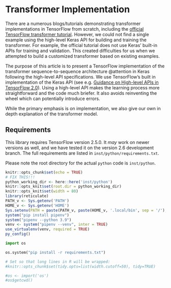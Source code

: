 
# Transformer Implementation {#implementation}

There are a numerous blogs/tutorials demonstrating transformer implementations in TensorFlow from scratch, including the [official 
TensorFlow transformer tutorial](https://www.tensorflow.org/tutorials/text/transformer "Transformer model for language understanding").
However, we could not find a single example using the high-level Keras API for building and training the transformer. For example, the official tutorial does not use Keras' built-in APIs for training and validation.
This created difficulties for us when we attempted to build a customized transformer based on existing examples.

The purpose of this article is to present a TensorFlow implementation of the transformer sequence-to-sequence architecture @attention in Keras following the high-level API specifications. We use TensorFlow's built in implementation of the Keras API (see e.g. [Guidance on High-level APIs in TensorFlow 2.0](https://blog.tensorflow.org/2018/12/standardizing-on-keras-guidance.html "Standardizing on Keras: Guidance on High-level APIs in TensorFlow 2.0")).
Using a high-level API makes the learning process more straightforward and the code much briefer. It also avoids reinventing the wheel which can potentially introduce errors. 

While the primary emphasis is on implementation, we also give our own in depth explanation of the transformer model. 

## Requirements

This library requires TensorFlow version 2.5.0. It *may* work on newer versions as well, and we have tested it on the version 2.6 development branch. The full requirements are listed in `inst/python/requirements.txt`. 

Please note the root directory for the actual `python` code is `inst/python`. 

```r
knitr::opts_chunk$set(echo = TRUE)
# FIX THIS!!!
python_working_dir <- here::here('inst/python')
knitr::opts_knit$set(root.dir = python_working_dir)
knitr::opts_knit$set(width = 80)
library(reticulate)
PATH_v <- Sys.getenv('PATH')
HOME_v <- Sys.getenv('HOME')
Sys.setenv(PATH = paste(PATH_v, paste(HOME_v, '.local/bin', sep = '/'), sep = ':'))
system("pip install pipenv")
system("pipenv --python 3.9")
venv <- system("pipenv --venv", inter = TRUE)
use_virtualenv(venv, required = TRUE)
py_config()
```

```python
import os

os.system("pip install -r requirements.txt")
```

```r
# Set so that long lines in R will be wrapped:
#knitr::opts_chunk$set(tidy.opts=list(width.cutoff=50), tidy=TRUE)
```

```r
#os <- import('os')
#os$getcwd()
```
